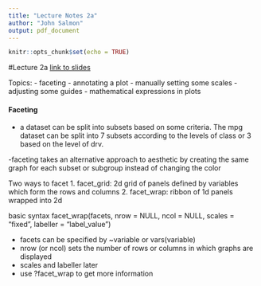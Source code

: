 ```yaml
---
title: "Lecture Notes 2a"
author: "John Salmon"
output: pdf_document
---
```


```r
knitr::opts_chunk$set(echo = TRUE)
```

#Lecture 2a
[link to slides](https://archive.math.wsu.edu/faculty/xchen/stat437/LectureNotes2a.html)

Topics:
- faceting
- annotating a plot
- manually setting some scales
- adjusting some guides
- mathematical expressions in plots

#### Faceting

- a dataset can be split into subsets based on some criteria. The mpg dataset can be split into 7 subsets according to the levels of class or 3 based on the level of drv.

-faceting takes an alternative approach to aesthetic by creating the same graph for each subset or subgroup instead of changing the color

Two ways to facet
1. facet_grid: 2d grid of panels defined by variables which form the rows and columns
2. facet_wrap: ribbon of 1d panels wrapped into 2d

basic syntax facet_wrap(facets, nrow = NULL, ncol = NULL, scales = "fixed", labeller = "label_value")

- facets can be specified by ~variable or vars(variable)
- nrow (or ncol) sets the number of rows or columns in which graphs are displayed
- scales and labeller later
- use ?facet_wrap to get more information







